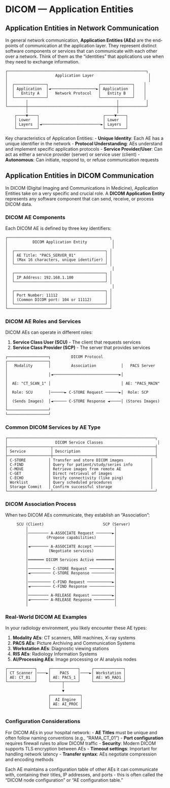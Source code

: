 # DICOM — Application Entities

## Application Entities in Network Communication

In general network communication, **Application Entities (AEs)** are the end-points of communication at the application layer. They represent distinct software components or services that can communicate with each other over a network. Think of them as the "identities" that applications use when they need to exchange information.

```
┌─────────────────────────────────────────────────────────────┐
│                     Application Layer                        │
│                                                              │
│  ┌──────────────┐                      ┌──────────────┐    │
│  │ Application  │◄────────────────────►│ Application  │    │
│  │   Entity A   │   Network Protocol   │   Entity B   │    │
│  └──────────────┘                      └──────────────┘    │
│        │                                       │            │
└────────┼───────────────────────────────────────┼────────────┘
         │                                       │
    ┌────▼────┐                            ┌────▼────┐
    │ Lower   │                            │ Lower   │
    │ Layers  │◄──────────────────────────►│ Layers  │
    └─────────┘                            └─────────┘
```

Key characteristics of Application Entities:
- **Unique Identity**: Each AE has a unique identifier in the network
- **Protocol Understanding**: AEs understand and implement specific application protocols
- **Service Provider/User**: Can act as either a service provider (server) or service user (client)
- **Autonomous**: Can initiate, respond to, or refuse communication requests

## Application Entities in DICOM Communication

In DICOM (Digital Imaging and Communications in Medicine), Application Entities take on a very specific and crucial role. A **DICOM Application Entity** represents any software component that can send, receive, or process DICOM data.

### DICOM AE Components

Each DICOM AE is defined by three key identifiers:

```
┌─────────────────────────────────────────────┐
│           DICOM Application Entity           │
│                                              │
│  ┌────────────────────────────────────────┐ │
│  │ AE Title: "PACS_SERVER_01"             │ │
│  │ (Max 16 characters, unique identifier) │ │
│  └────────────────────────────────────────┘ │
│                                              │
│  ┌────────────────────────────────────────┐ │
│  │ IP Address: 192.168.1.100              │ │
│  └────────────────────────────────────────┘ │
│                                              │
│  ┌────────────────────────────────────────┐ │
│  │ Port Number: 11112                     │ │
│  │ (Common DICOM port: 104 or 11112)      │ │
│  └────────────────────────────────────────┘ │
└─────────────────────────────────────────────┘
```

### DICOM AE Roles and Services

DICOM AEs can operate in different roles:

1. **Service Class User (SCU)** - The client that requests services
2. **Service Class Provider (SCP)** - The server that provides services

```
┌──────────────────┐         DICOM Protocol        ┌──────────────────┐
│   Modality       │         Association           │   PACS Server    │
│                  │◄─────────────────────────────►│                  │
│  AE: "CT_SCAN_1" │                               │ AE: "PACS_MAIN"  │
│  Role: SCU       │──────► C-STORE Request ──────►│  Role: SCP       │
│  (Sends Images)  │◄────── C-STORE Response ◄─────│ (Stores Images)  │
└──────────────────┘                               └──────────────────┘
```

### Common DICOM Services by AE Type

```
┌─────────────────────────────────────────────────────────────────┐
│                     DICOM Service Classes                        │
├───────────────────┬─────────────────────────────────────────────┤
│ Service           │ Description                                 │
├───────────────────┼─────────────────────────────────────────────┤
│ C-STORE          │ Transfer and store DICOM images            │
│ C-FIND           │ Query for patient/study/series info        │
│ C-MOVE           │ Retrieve images from remote AE             │
│ C-GET            │ Direct retrieval of images                 │
│ C-ECHO           │ Verify connectivity (like ping)            │
│ Worklist         │ Query scheduled procedures                 │
│ Storage Commit   │ Confirm successful storage                 │
└───────────────────┴─────────────────────────────────────────────┘
```

### DICOM Association Process

When two DICOM AEs communicate, they establish an "Association":

```
     SCU (Client)                          SCP (Server)
         │                                      │
         │───────── A-ASSOCIATE Request ───────►│
         │        (Propose capabilities)        │
         │                                      │
         │◄──────── A-ASSOCIATE Accept ─────────│
         │         (Negotiate services)         │
         │                                      │
         │═══════ DICOM Services Active ════════│
         │                                      │
         │────────── C-STORE Request ──────────►│
         │◄───────── C-STORE Response ──────────│
         │                                      │
         │────────── C-FIND Request ───────────►│
         │◄───────── C-FIND Response ───────────│
         │                                      │
         │───────── A-RELEASE Request ─────────►│
         │◄──────── A-RELEASE Response ─────────│
         │                                      │
```

### Real-World DICOM AE Examples

In your radiology environment, you likely encounter these AE types:

1. **Modality AEs**: CT scanners, MRI machines, X-ray systems
2. **PACS AEs**: Picture Archiving and Communication Systems
3. **Workstation AEs**: Diagnostic viewing stations
4. **RIS AEs**: Radiology Information Systems
5. **AI/Processing AEs**: Image processing or AI analysis nodes

```
┌────────────┐     ┌────────────┐     ┌─────────────┐
│ CT Scanner │────►│    PACS    │────►│ Workstation │
│ AE: CT_01  │     │ AE: PACS_1 │     │ AE: WS_RAD1 │
└────────────┘     └─────┬──────┘     └─────────────┘
                         │
                         ▼
                   ┌─────────────┐
                   │  AI Engine  │
                   │ AE: AI_PROC │
                   └─────────────┘
```

### Configuration Considerations

For DICOM AEs in your hospital network:
- **AE Titles** must be unique and often follow naming conventions (e.g., "RAMA_CT_01")
- **Port configuration** requires firewall rules to allow DICOM traffic
- **Security**: Modern DICOM supports TLS encryption between AEs
- **Timeout settings**: Important for handling network latency
- **Transfer syntax**: AEs negotiate compression and encoding methods

Each AE maintains a configuration table of other AEs it can communicate with, containing their titles, IP addresses, and ports - this is often called the "DICOM node configuration" or "AE configuration table."